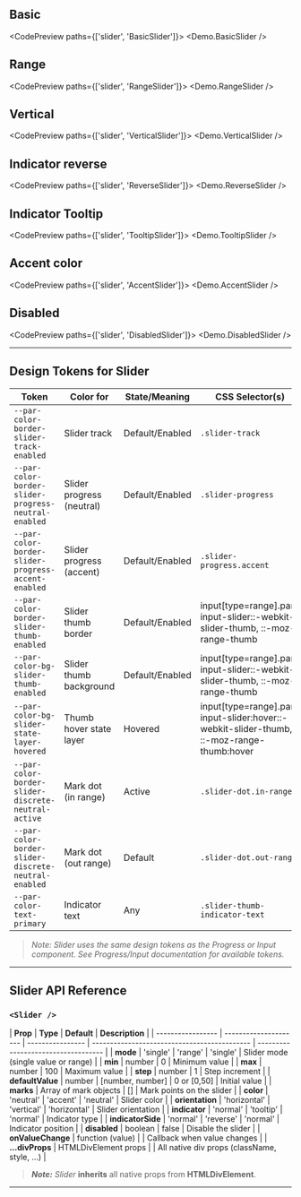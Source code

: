 
<TableOfContents />

## Basic

<CodePreview paths={['slider', 'BasicSlider']}>
  <Demo.BasicSlider />
</CodePreview>

## Range

<CodePreview paths={['slider', 'RangeSlider']}>
  <Demo.RangeSlider />
</CodePreview>

## Vertical

<CodePreview paths={['slider', 'VerticalSlider']}>
  <Demo.VerticalSlider />
</CodePreview>

## Indicator reverse

<CodePreview paths={['slider', 'ReverseSlider']}>
  <Demo.ReverseSlider />
</CodePreview>

## Indicator Tooltip

<CodePreview paths={['slider', 'TooltipSlider']}>
  <Demo.TooltipSlider />
</CodePreview>

## Accent color

<CodePreview paths={['slider', 'AccentSlider']}>
  <Demo.AccentSlider />
</CodePreview>

## Disabled

<CodePreview paths={['slider', 'DisabledSlider']}>
  <Demo.DisabledSlider />
</CodePreview>

---

## Design Tokens for Slider

| **Token**                                            | **Color for**             | **State/Meaning** | **CSS Selector(s)**                                                                      |
| ---------------------------------------------------- | ------------------------- | ----------------- | ---------------------------------------------------------------------------------------- |
| `--par-color-border-slider-track-enabled`            | Slider track              | Default/Enabled   | `.slider-track`                                                                          |
| `--par-color-border-slider-progress-neutral-enabled` | Slider progress (neutral) | Default/Enabled   | `.slider-progress`                                                                       |
| `--par-color-border-slider-progress-accent-enabled`  | Slider progress (accent)  | Default/Enabled   | `.slider-progress.accent`                                                                |
| `--par-color-border-slider-thumb-enabled`            | Slider thumb border       | Default/Enabled   | input[type=range].par-input-slider::-webkit-slider-thumb, ::-moz-range-thumb             |
| `--par-color-bg-slider-thumb-enabled`                | Slider thumb background   | Default/Enabled   | input[type=range].par-input-slider::-webkit-slider-thumb, ::-moz-range-thumb             |
| `--par-color-bg-slider-state-layer-hovered`          | Thumb hover state layer   | Hovered           | input[type=range].par-input-slider:hover::-webkit-slider-thumb, ::-moz-range-thumb:hover |
| `--par-color-border-slider-discrete-neutral-active`  | Mark dot (in range)       | Active            | `.slider-dot.in-range`                                                                   |
| `--par-color-border-slider-discrete-neutral-enabled` | Mark dot (out range)      | Default           | `.slider-dot.out-range`                                                                  |
| `--par-color-text-primary`                           | Indicator text            | Any               | `.slider-thumb-indicator-text`                                                           |

> _Note: Slider uses the same design tokens as the Progress or Input component. See Progress/Input documentation for available tokens._

---

## Slider API Reference

### `<Slider />`

| **Prop**          | **Type**              | **Default**      | **Description**                              |
| ----------------- | --------------------- | ---------------- | -------------------------------------------- | ----------------------------------- |
| **mode**          | 'single'              | 'range'          | 'single'                                     | Slider mode (single value or range) |
| **min**           | number                | 0                | Minimum value                                |
| **max**           | number                | 100              | Maximum value                                |
| **step**          | number                | 1                | Step increment                               |
| **defaultValue**  | number                | [number, number] | 0 or [0,50]                                  | Initial value                       |
| **marks**         | Array of mark objects | []               | Mark points on the slider                    |
| **color**         | 'neutral'             | 'accent'         | 'neutral'                                    | Slider color                        |
| **orientation**   | 'horizontal'          | 'vertical'       | 'horizontal'                                 | Slider orientation                  |
| **indicator**     | 'normal'              | 'tooltip'        | 'normal'                                     | Indicator type                      |
| **indicatorSide** | 'normal'              | 'reverse'        | 'normal'                                     | Indicator position                  |
| **disabled**      | boolean               | false            | Disable the slider                           |
| **onValueChange** | function (value)      |                  | Callback when value changes                  |
| **...divProps**   | HTMLDivElement props  |                  | All native div props (className, style, ...) |

> **_Note:_** _Slider_ **inherits** all native props from **HTMLDivElement**.

---
